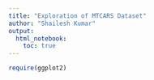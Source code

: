 ```yaml
---
title: "Exploration of MTCARS Dataset"
author: "Shailesh Kumar"
output: 
  html_notebook:
    toc: true
---
```


```r
require(ggplot2)
```

